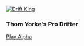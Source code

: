 [![Drift King](../../images/drift-king.png)](https://mellowarpeggiation.itch.io/drift-king)

### Thom Yorke's Pro Drifter

<a class="btn btn-primary" href="https://mellowarpeggiation.itch.io/drift-king">Play Alpha</a>
